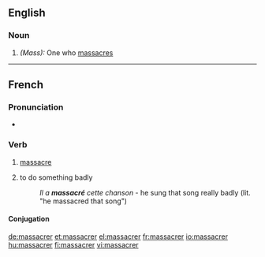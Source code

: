 ==English==

===Noun===
{{en-noun|massacrers}}

# ''(Mass):'' One who [[massacre]]s

----

==French==

===Pronunciation===
* {{audio|Fr-massacrer.ogg|Audio}}

===Verb===
{{infl|fr|verb}}

# [[massacre]] {{gloss|kill}}
# {{figuratively}} to do something badly
#:''Il a '''massacré''' cette chanson'' - he sung that song really badly (lit. "he massacred that song")

====Conjugation====
{{fr-conj-er|massacr|avoir}}

[[de:massacrer]]
[[et:massacrer]]
[[el:massacrer]]
[[fr:massacrer]]
[[io:massacrer]]
[[hu:massacrer]]
[[fi:massacrer]]
[[vi:massacrer]]